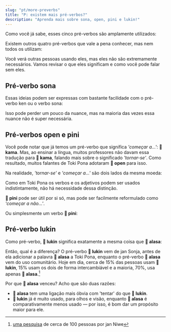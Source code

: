 ```yaml
---
slug: "pt/more-preverbs"
title: "P: existem mais pré-verbos?"
description: "Aprenda mais sobre sona, open, pini e lukin!"
---
```



Como você já sabe, esses cinco pré-verbos são amplamente utilizados:

<List>
  <Word sl="wile" m="querer..." />
  <Word sl="ken" m="ser capaz de..." />
  <Word sl="kama" m="começar a..., tornar-se..." />
  <Word sl="awen" m="continuar a..., ainda..." />
  <Word sl="alasa" m="tentar..." />
</List>

Existem outros quatro pré-verbos que vale a pena conhecer, mas nem todos os utilizam:

<List>
  <Word sl="sona" m="saber como..." />
  <Word sl="open" m="começar a..." />
  <Word sl="pini" m="terminar..." />
  <Word sl="lukin" m="tentar..." />
</List>

Você verá outras pessoas usando eles, mas eles não são extremamente necessários. Vamos revisar o que eles significam e como você pode falar sem eles.

## Pré-verbo sona

<List>
  <Sentence sl="mi sona toki pona." m="Eu sei falar bem." />
  <Sentence sl="mi sona sitelen e waso." m="Eu sei desenhar um pássaro." />
</List>

Essas ideias podem ser expressas com bastante facilidade com o pré-verbo ken ou o verbo sona:

<List>
  <Sentence sl="mi sona e toki pona." m="Eu sei o que é uma boa fala." />
  <Sentence sl="mi ken sitelen e waso." m="Eu posso desenhar um pássaro." />
</List>

Isso pode perder um pouco da nuance, mas na maioria das vezes essa nuance não é super necessária.

## Pré-verbos open e pini

<List>
  <Sentence sl="mi open pali." m="Começo a trabalhar." />
  <Sentence sl="mi pini pali." m="Eu termino de trabalhar." />
</List>

Você pode notar que já temos um pré-verbo que significa *'começar a...'*: **󱤖 kama**. Mas, ao ensinar a língua, muitos professores não davam essa tradução para **󱤖 kama**, falando mais sobre o significado *'tornar-se'*. Como resultado, muitos falantes de Toki Pona adotaram **󱥇 open** para isso.

Na realidade, *'tornar-se'* e *'começar a...'* são dois lados da mesma moeda:

<List>
  <Sentence sl="mi kama sona." m="Eu começo a entender." />
  <Sentence sl="mi kama sona." m="Eu me torno conhecedor." />
</List>

Como em Toki Pona os verbos e os adjetivos podem ser usados indistintamente, não há necessidade dessa distinção.

**󱥐 pini** pode ser útil por si só, mas pode ser facilmente reformulado como *'começar a não...'*.

<List>
  <Sentence sl="mi kama pali ala." m="Eu começo a não trabalhar. = Eu termino de trabalhar." />
</List>

Ou simplesmente um verbo **󱥐 pini**:

<List>
  <Sentence sl="mi pini e pali mi." m="Eu termino meu trabalho." />
</List>

## Pré-verbo lukin

Como pré-verbo, **󱤮 lukin** significa exatamente a mesma coisa que **󱤃 alasa**:

<List>
  <Sentence sl="mi alasa sona e nimi." m="Eu tento aprender as palavras." />
  <Sentence sl="mi lukin sona e nimi." m="Eu tento aprender as palavras." />
</List>

Então, qual é a diferença? O pré-verbo **󱤮 lukin** vem de jan Sonja, antes de ela adicionar a palavra **󱤃 alasa** a Toki Pona, enquanto o pré-verbo **󱤃 alasa** vem do uso comunitário. Hoje em dia, cerca de 15% das pessoas usam **󱤮 lukin**, 15% usam os dois de forma intercambiável e a maioria, 70%, usa apenas **󱤃 alasa**.[^1]

Por que **󱤃 alasa** venceu? Acho que são duas razões:
* **󱤃 alasa** tem uma ligação mais óbvia com 'tentar' do que **󱤮 lukin**.
* **󱤮 lukin** já é muito usado, para olhos e visão, enquanto **󱤃 alasa** é comparativamente menos usado — por isso, é bom dar um propósito maior para ele.

[^1]: [uma pesquisa](https://docs.google.com/presentation/d/1idLyNUfqgb8MeG2_L30xcjsH0q4-jhW8jM86xhey-nU/edit?slide=id.g34d9b46ccb6_0_139#slide=id.g34d9b46ccb6_0_139) de  cerca de 100 pessoas por jan Niwe

